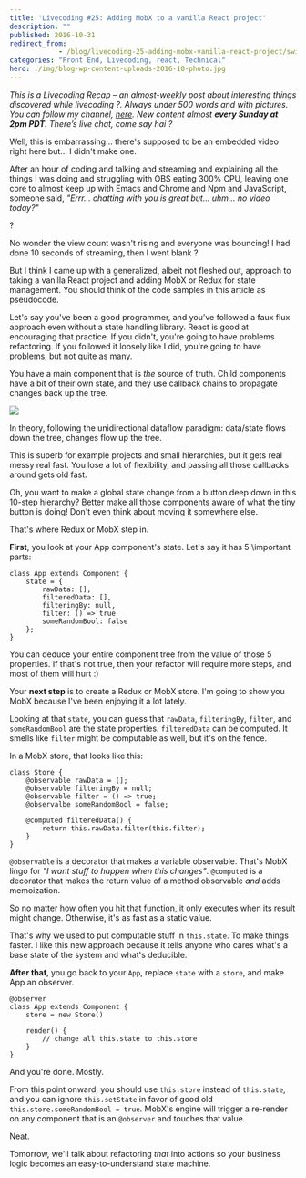 ```yaml
---
title: 'Livecoding #25: Adding MobX to a vanilla React project'
description: ""
published: 2016-10-31
redirect_from: 
            - /blog/livecoding-25-adding-mobx-vanilla-react-project/swizec/7170
categories: "Front End, Livecoding, react, Technical"
hero: ./img/blog-wp-content-uploads-2016-10-photo.jpg
---
```

_This is a Livecoding Recap – an almost-weekly post about interesting things discovered while livecoding ?. Always under 500 words and with pictures. You can follow my channel, [here](https://livecoding.tv/swizec). New content almost **every Sunday at 2pm PDT**. There’s live chat, come say hai ?_



Well, this is embarrassing… there&#x27;s supposed to be an embedded video right here but… I didn&#x27;t make one.



After an hour of coding and talking and streaming and explaining all the things I was doing and struggling with OBS eating 300% CPU, leaving one core to almost keep up with Emacs and Chrome and Npm and JavaScript, someone said, _&quot;Errr… chatting with you is great but… uhm… no video today?&quot;_



?



No wonder the view count wasn&#x27;t rising and everyone was bouncing! I had done 10 seconds of streaming, then I went blank ?



But I think I came up with a generalized, albeit not fleshed out, approach to taking a vanilla React project and adding MobX or Redux for state management. You should think of the code samples in this article as pseudocode.



Let&#x27;s say you&#x27;ve been a good programmer, and you’ve followed a faux flux approach even without a state handling library. React is good at encouraging that practice. If you didn&#x27;t, you&#x27;re going to have problems refactoring. If you followed it loosely like I did, you&#x27;re going to have problems, but not quite as many.



You have a main component that is _the_ source of truth. Child components have a bit of their own state, and they use callback chains to propagate changes back up the tree.



![](./img/blog-wp-content-uploads-2016-10-photo.jpg)



In theory, following the unidirectional dataflow paradigm: data/state flows down the tree, changes flow up the tree.



This is superb for example projects and small hierarchies, but it gets real messy real fast. You lose a lot of flexibility, and passing all those callbacks around gets old fast.



Oh, you want to make a global state change from a button deep down in this 10-step hierarchy? Better make all those components aware of what the tiny button is doing! Don&#x27;t even think about moving it somewhere else.



That&#x27;s where Redux or MobX step in.



**First**, you look at your App component&#x27;s state. Let&#x27;s say it has 5 \\important parts:



```
class App extends Component {
    state = {
        rawData: [],
        filteredData: [],
        filteringBy: null,
        filter: () => true
        someRandomBool: false
    };
}
```



You can deduce your entire component tree from the value of those 5 properties. If that&#x27;s not true, then your refactor will require more steps, and most of them will hurt :)



Your **next step** is to create a Redux or MobX store. I&#x27;m going to show you MobX because I&#x27;ve been enjoying it a lot lately.



Looking at that `state`, you can guess that `rawData`, `filteringBy`, `filter`, and `someRandomBool` are the state properties. `filteredData` can be computed. It smells like `filter` might be computable as well, but it&#x27;s on the fence.



In a MobX store, that looks like this:



```
class Store {
    @observable rawData = [];
    @observable filteringBy = null;
    @observable filter = () => true;
    @observalbe someRandomBool = false;
 
    @computed filteredData() {
        return this.rawData.filter(this.filter);
    }
}
```



`@observable` is a decorator that makes a variable observable. That&#x27;s MobX lingo for _&quot;I want stuff to happen when this changes&quot;_. `@computed` is a decorator that makes the return value of a method observable _and_ adds memoization.



So no matter how often you hit that function, it only executes when its result might change. Otherwise, it&#x27;s as fast as a static value.



That&#x27;s why we used to put computable stuff in `this.state`. To make things faster. I like this new approach because it tells anyone who cares what&#x27;s a base state of the system and what&#x27;s deducible.



**After that**, you go back to your `App`, replace `state` with a `store`, and make App an observer.



```
@observer
class App extends Component {
    store = new Store()
 
    render() {
        // change all this.state to this.store
    }
}
```



And you&#x27;re done. Mostly.



From this point onward, you should use `this.store` instead of `this.state`, and you can ignore `this.setState` in favor of good old `this.store.someRandomBool = true`. MobX&#x27;s engine will trigger a re-render on any component that is an `@observer` and touches that value.



Neat.



Tomorrow, we&#x27;ll talk about refactoring _that_ into actions so your business logic becomes an easy-to-understand state machine.